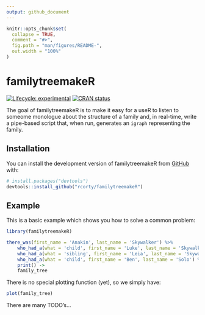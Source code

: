 ```yaml
---
output: github_document
---
```


<!-- README.md is generated from README.Rmd. Please edit that file -->

```r
knitr::opts_chunk$set(
  collapse = TRUE,
  comment = "#>",
  fig.path = "man/figures/README-",
  out.width = "100%"
)
```

# familytreemakeR

<!-- badges: start -->

[![Lifecycle: experimental](https://img.shields.io/badge/lifecycle-experimental-orange.svg)](https://lifecycle.r-lib.org/articles/stages.html#experimental)
[![CRAN status](https://www.r-pkg.org/badges/version/familytreemakeR)](https://CRAN.R-project.org/package=familytreemakeR)
<!-- badges: end -->

The goal of familytreemakeR is to make it easy for a useR to listen to someome monologue about the structure of a family and, in real-time, write a pipe-based script that, when run, generates an `igraph` representing the family.

## Installation

You can install the development version of familytreemakeR from [GitHub](https://github.com/) with:

``` r
# install.packages("devtools")
devtools::install_github("rcorty/familytreemakeR")
```

## Example

This is a basic example which shows you how to solve a common problem:

```r
library(familytreemakeR)

there_was(first_name = 'Anakin', last_name = 'Skywalker') %>% 
	who_had_a(what = 'child', first_name = 'Luke', last_name = 'Skywalker') %>% 
	who_had_a(what = 'sibling', first_name = 'Leia', last_name = 'Skywalker') %>% 
	who_had_a(what = 'child', first_name = 'Ben', last_name = 'Solo') %>% 
	print() ->
	family_tree
```

There is no special plotting function (yet), so we simply have:

```r
plot(family_tree)
```

There are many TODO's...

